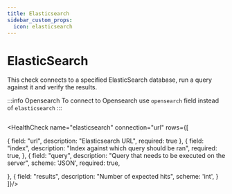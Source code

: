 ```yaml
---
title: Elasticsearch
sidebar_custom_props:
  icon: elasticsearch
---
```


# <Icon name="elasticsearch" /> ElasticSearch

This check connects to a specified ElasticSearch database, run a query against it and verify the results.

:::info Opensearch
To connect to Opensearch use `opensearch` field instead of `elasticsearch`
:::


```yaml title="elasticsearch.yaml"  file=<rootDir>/modules/canary-checker/fixtures/elasticsearch/elasticsearch_pass.yaml
```


<HealthCheck name="elasticsearch"  connection="url"  rows={[

{
  field: "url",
  description: "Elasticsearch URL",
  required: true
},
{
  field: "index",
  description: "Index against which query should be ran",
  required: true,
}, {
  field: "query",
  description: "Query that needs to be executed on the server",
  scheme: 'JSON',
  required: true,

},
{
  field: "results",
  description: "Number of expected hits",
  scheme: 'int',
}
]}/>

